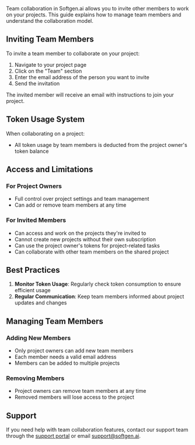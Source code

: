 Team collaboration in Softgen.ai allows you to invite other members to work on your projects. This guide explains how to manage team members and understand the collaboration model.

## Inviting Team Members

To invite a team member to collaborate on your project:

1. Navigate to your project page
2. Click on the "Team" section
3. Enter the email address of the person you want to invite
4. Send the invitation

The invited member will receive an email with instructions to join your project.

## Token Usage System

When collaborating on a project:

- All token usage by team members is deducted from the project owner's token balance

## Access and Limitations

### For Project Owners
- Full control over project settings and team management
- Can add or remove team members at any time

### For Invited Members
- Can access and work on the projects they're invited to
- Cannot create new projects without their own subscription
- Can use the project owner's tokens for project-related tasks
- Can collaborate with other team members on the shared project

## Best Practices

1. **Monitor Token Usage**: Regularly check token consumption to ensure efficient usage
2. **Regular Communication**: Keep team members informed about project updates and changes

## Managing Team Members

### Adding New Members
- Only project owners can add new team members
- Each member needs a valid email address
- Members can be added to multiple projects

### Removing Members
- Project owners can remove team members at any time
- Removed members will lose access to the project

## Support

If you need help with team collaboration features, contact our support team through the [support portal](https://softgen.zendesk.com/hc/en-us/requests/new) or email support@softgen.ai. 
